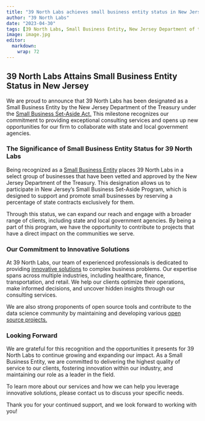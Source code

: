 ```yaml
---
title: "39 North Labs achieves small business entity status in New Jersey"
author: "39 North Labs"
date: "2023-04-30"
tags: [39 North Labs, Small Business Entity, New Jersey Department of the Treasury, Small Business Set-Aside Act, Data Analytics, GIS, Business Analytics]
image: image.jpg
editor: 
  markdown: 
    wrap: 72
---
```


## 39 North Labs Attains Small Business Entity Status in New Jersey

We are proud to announce that 39 North Labs has been designated as a Small Business Entity by the New Jersey Department of the Treasury under the [Small Business Set-Aside Act.](https://www.nj.gov/treasury/purchase/smallbusiness.shtml) This milestone recognizes our commitment to providing exceptional consulting services and opens up new opportunities for our firm to collaborate with state and local government agencies.

### The Significance of Small Business Entity Status for 39 North Labs

Being recognized as a [Small Business Entity](https://business.nj.gov/pages/sbe?locale=en) places 39 North Labs in a select group of businesses that have been vetted and approved by the New Jersey Department of the Treasury. This designation allows us to participate in New Jersey's Small Business Set-Aside Program, which is designed to support and promote small businesses by reserving a percentage of state contracts exclusively for them.

Through this status, we can expand our reach and engage with a broader range of clients, including state and local government agencies. By being a part of this program, we have the opportunity to contribute to projects that have a direct impact on the communities we serve.

### Our Commitment to Innovative Solutions

At 39 North Labs, our team of experienced professionals is dedicated to providing [innovative solutions](/services.qmd) to complex business problems. Our expertise spans across multiple industries, including healthcare, finance, transportation, and retail. We help our clients optimize their operations, make informed decisions, and uncover hidden insights through our consulting services.

We are also strong proponents of open source tools and contribute to the data science community by maintaining and developing various [open source projects.](/open-source.qmd) 

### Looking Forward

We are grateful for this recognition and the opportunities it presents for 39 North Labs to continue growing and expanding our impact. As a Small Business Entity, we are committed to delivering the highest quality of service to our clients, fostering innovation within our industry, and maintaining our role as a leader in the field.

To learn more about our services and how we can help you leverage innovative solutions, please contact us to discuss your specific needs.

Thank you for your continued support, and we look forward to working with you!

